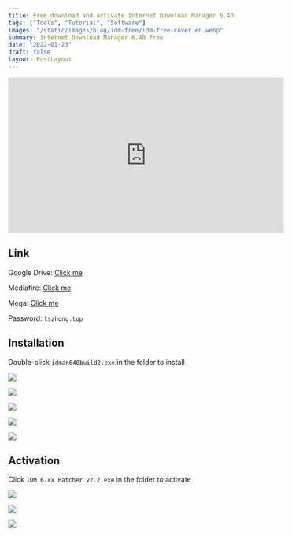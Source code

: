 ```yaml
---
title: Free download and activate Internet Download Manager 6.40
tags: ["Tools", "Tutorial", "Software"]
images: "/static/images/blog/idm-free/idm-free-cover.en.webp"
summary: Internet Download Manager 6.40 free
date: "2022-01-23"
draft: false
layout: PostLayout
---
```


<iframe
    width="560"
    height="315"
    src="https://www.youtube.com/embed/2b3iWwk33aE"
    title="YouTube video player"
    frameBorder="0"
    allow="accelerometer; autoplay; clipboard-write; encrypted-media; gyroscope; picture-in-picture"
    allowFullScreen
></iframe>

## Link

Google Drive: [Click me](https://drive.google.com/file/d/1VFjkRdTsGdfN1gl50jzCrwcG8fOToBFT/view?usp=sharing)

Mediafire: [Click me](https://www.mediafire.com/file/refjmfxnwrl5gf2/idm.6.40.2.rar/file)

Mega: [Click me](https://mega.nz/file/4rp0gZ6a#ojfVmY8FA9u3Q4p8N_5ZoGamfrp9fUnYtVTCrfB1lvg)

Password: `tszhong.top`

## Installation

Double-click `idman640build2.exe` in the folder to install

![](/static/images/blog/idm-free/idm-free-1.webp)

![](/static/images/blog/idm-free/idm-free-2.webp)

![](/static/images/blog/idm-free/idm-free-3.webp)

![](/static/images/blog/idm-free/idm-free-4.webp)

![](/static/images/blog/idm-free/idm-free-5.webp)

## Activation

Click `IDM 6.xx Patcher v2.2.exe` in the folder to activate

![](/static/images/blog/idm-free/idm-free-6.webp)

![](/static/images/blog/idm-free/idm-free-7.webp)

![](/static/images/blog/idm-free/idm-free-8.webp)

